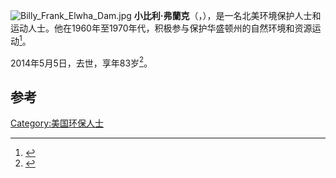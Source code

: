 [[File:Billy_Frank_Elwha_Dam.jpg|thumb]]
'''小比利·弗蘭克'''（{{lang-en|Billy Frank, Jr.}}，{{bd|1931年|3月9日|2014年|5月5日|catIdx=Frank}}），是一名北美环境保护人士和运动人士。他在1960年至1970年代，积极参与保护华盛顿州的自然环境和资源运动<ref>{{url | 2 = "Interior Secretary Norton Honors Cooperative Conservation Partnership at Nisqually River Watershed." Interior Department. 25 Aug. 2005 | 1 =http://www.interior.gov/news/05_News_Releases/050826.htm}}</ref>。

2014年5月5日，去世，享年83岁<ref>{{Cite web |url=http://blogs.seattletimes.com/today/2014/05/billy-frank-jr-nisqually-elder-who-fought-for-treaty-rights-dies/ |title=Billy Frank, Jr., Nisqually elder who fought for treaty rights, dies |access-date=2014-05-13 |archive-url=https://web.archive.org/web/20140506020443/http://blogs.seattletimes.com/today/2014/05/billy-frank-jr-nisqually-elder-who-fought-for-treaty-rights-dies/ |archive-date=2014-05-06 |dead-url=yes }}</ref>。

==参考==
{{reflist}}

{{DEFAULTSORT:Frank, Jr., Billy}}

[[Category:美国环保人士|Category:美国环保人士]]